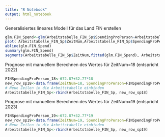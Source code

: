 ```yaml
---
title: "R Notebook"
output: html_notebook
---
```

Generalisiertes lineares Modell für das Land FIN erstellen
```r
glm.FIN_Spend<-glm(Arbeitstabelle_FIN_Sp$SpendingProPerson~Arbeitstabelle_FIN_Sp$ZeitNum)
plot( Arbeitstabelle_FIN_Sp$ZeitNum,Arbeitstabelle_FIN_Sp$SpendingProPerson)
abline(glm.FIN_Spend)
summary(glm.FIN_Spend)
segments(Arbeitstabelle_FIN_Sp$ZeitNum,fitted(glm.FIN_Spend), Arbeitstabelle_FIN_Sp$ZeitNum,Arbeitstabelle_FIN_Sp$SpendingProPerson)
```
Prognose mit manuellem Berechnen des Wertes für ZeitNum=18 (entspricht 2022)
```r
FINSpendingProPerson_18<-672.87+32.77*18
new_row_sp18<-data.frame(ZeitNum=18, SpendingProPerson=FINSpendingProPerson_18)
# Neue Zeilen in die Arbeitstabelle einbinden
Arbeitstabelle_FIN_Sp<-rbind(Arbeitstabelle_FIN_Sp, new_row_sp18)
```
Prognose mit manuellem Berechnen des Wertes für ZeitNum=19 (entspricht 2023)
```r
FINSpendingProPerson_19<-672.87+32.77*19
new_row_sp19<-data.frame(ZeitNum=19, SpendingProPerson=FINSpendingProPerson_19)
# Neue Zeilen in die Arbeitstabelle einbinden
Arbeitstabelle_FIN_Sp<-rbind(Arbeitstabelle_FIN_Sp, new_row_sp19)
```
